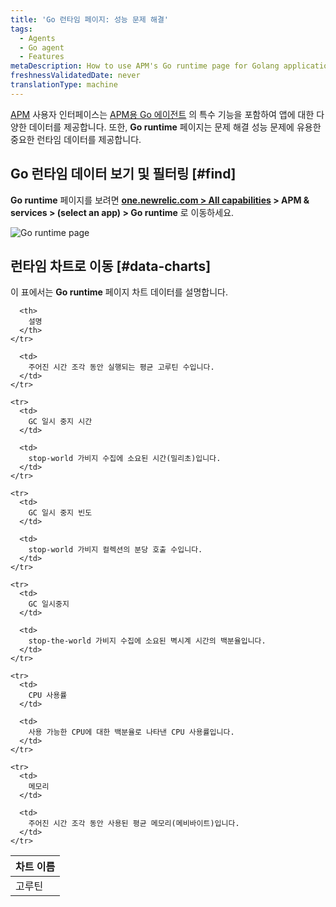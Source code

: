```yaml
---
title: 'Go 런타임 페이지: 성능 문제 해결'
tags:
  - Agents
  - Go agent
  - Features
metaDescription: How to use APM's Go runtime page for Golang applications to help troubleshoot performance issues.
freshnessValidatedDate: never
translationType: machine
---
```



[APM](/docs/apm) 사용자 인터페이스는 [APM용 Go 에이전트](/docs/agents/go-agent/get-started/new-relic-go) 의 특수 기능을 포함하여 앱에 대한 다양한 데이터를 제공합니다. 또한, <DNT>**Go runtime**</DNT> 페이지는 문제 해결 성능 문제에 유용한 중요한 런타임 데이터를 제공합니다.

## Go 런타임 데이터 보기 및 필터링 [#find]

<DNT>**Go runtime**</DNT> 페이지를 보려면 <DNT>**[one.newrelic.com > All capabilities](https://one.newrelic.com/all-capabilities) > APM & services > (select an app) > Go runtime**</DNT> 로 이동하세요.

<img
  title="Go runtime page"
  alt="Go runtime page"
  src={apmGoRuntimeUI}
/>

## 런타임 차트로 이동 [#data-charts]

이 표에서는 <DNT>**Go runtime**</DNT> 페이지 차트 데이터를 설명합니다.

<table>
  <thead>
    <tr>
      <th style={{ width: "200px" }}>
        차트 이름
      </th>

      <th>
        설명
      </th>
    </tr>
  </thead>

  <tbody>
    <tr>
      <td>
        고루틴
      </td>

      <td>
        주어진 시간 조각 동안 실행되는 평균 고루틴 수입니다.
      </td>
    </tr>

    <tr>
      <td>
        GC 일시 중지 시간
      </td>

      <td>
        stop-world 가비지 수집에 소요된 시간(밀리초)입니다.
      </td>
    </tr>

    <tr>
      <td>
        GC 일시 중지 빈도
      </td>

      <td>
        stop-world 가비지 컬렉션의 분당 호출 수입니다.
      </td>
    </tr>

    <tr>
      <td>
        GC 일시중지
      </td>

      <td>
        stop-the-world 가비지 수집에 소요된 벽시계 시간의 백분율입니다.
      </td>
    </tr>

    <tr>
      <td>
        CPU 사용률
      </td>

      <td>
        사용 가능한 CPU에 대한 백분율로 나타낸 CPU 사용률입니다.
      </td>
    </tr>

    <tr>
      <td>
        메모리
      </td>

      <td>
        주어진 시간 조각 동안 사용된 평균 메모리(메비바이트)입니다.
      </td>
    </tr>
  </tbody>
</table>